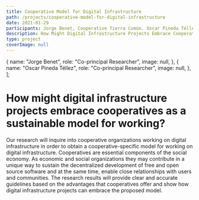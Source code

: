 ```yaml
---
title: Cooperative Model for Digital Infrastructure
path: /projects/cooperative-model-for-digital-infrastructure
date: 2021-01-29
participants: Jorge Benet, Cooperative Tierra Común. Oscar Pineda Téllez.
description: How Might Digital Infrastructure Projects Embrace Cooperatives As A Sustainable Model For Working?
type: project
coverImage: null
---
```


  {
    name: "Jorge Benet",
    role: "Co-principal Researcher",
    image: null,
  },
  {
    name: "Oscar Pineda Téllez",
    role: "Co-principal Researcher",
    image: null,
  },
];

<!-- export const resources = [
  {
    title: "Addiction When Gambling Becomes A Problem.",
    link: "https://example.com",
    linkText: "Read More",
    author: "Jorge Benet & Oscar Pineda Téllez",
  },
]; -->

# How might digital infrastructure projects embrace cooperatives as a sustainable model for working?

Our research will inquire into cooperative organizations working on digital infrastructure in order to obtain a cooperative-specific model for working on digital infrastructure. Cooperatives are essential components of the social economy. As economic and social organizations they may contribute in a unique way to sustain the decentralized development of free and open source software and at the same time, enable close relationships with users and communities. The research results will provide clear and accurate guidelines based on the advantages that cooperatives offer and show how digital infrastructure projects can embrace the proposed model.
